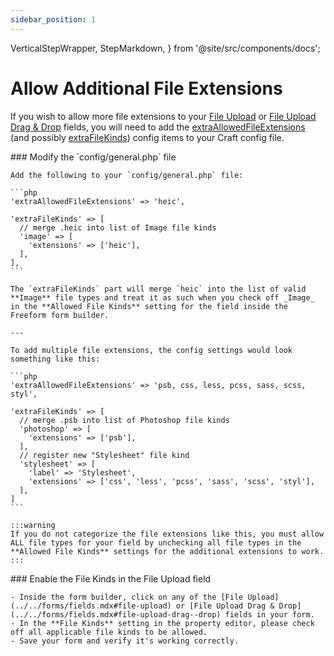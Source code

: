 ```yaml
---
sidebar_position: 1
---
```


  VerticalStepWrapper,
  StepMarkdown,
} from '@site/src/components/docs';

# Allow Additional File Extensions

If you wish to allow more file extensions to your [File Upload](../../forms/fields.mdx#file-upload) or [File Upload Drag & Drop](../../forms/fields.mdx#file-upload-drag--drop) fields, you will need to add the [extraAllowedFileExtensions](https://craftcms.com/docs/5.x/reference/config/general.html#extraallowedfileextensions) (and possibly [extraFileKinds](https://craftcms.com/docs/5.x/reference/config/general.html#extrafilekinds)) config items to your Craft config file.

<VerticalStepWrapper>
  <StepMarkdown>
    ### Modify the `config/general.php` file

    Add the following to your `config/general.php` file:

    ```php
    'extraAllowedFileExtensions' => 'heic',

    'extraFileKinds' => [
      // merge .heic into list of Image file kinds
      'image' => [
        'extensions' => ['heic'],
      ],
    ],
    ```

    The `extraFileKinds` part will merge `heic` into the list of valid **Image** file types and treat it as such when you check off _Image_ in the **Allowed File Kinds** setting for the field inside the Freeform form builder.

    ---

    To add multiple file extensions, the config settings would look something like this:

    ```php
    'extraAllowedFileExtensions' => 'psb, css, less, pcss, sass, scss, styl',

    'extraFileKinds' => [
      // merge .psb into list of Photoshop file kinds
      'photoshop' => [
        'extensions' => ['psb'],
      ],
      // register new "Stylesheet" file kind
      'stylesheet' => [
        'label' => 'Stylesheet',
        'extensions' => ['css', 'less', 'pcss', 'sass', 'scss', 'styl'],
      ],
    ]
    ```

    :::warning
    If you do not categorize the file extensions like this, you must allow ALL file types for your field by unchecking all file types in the **Allowed File Kinds** settings for the additional extensions to work.
    :::
  </StepMarkdown>
  <StepMarkdown>
    ### Enable the File Kinds in the File Upload field

    - Inside the form builder, click on any of the [File Upload](../../forms/fields.mdx#file-upload) or [File Upload Drag & Drop](../../forms/fields.mdx#file-upload-drag--drop) fields in your form.
    - In the **File Kinds** setting in the property editor, please check off all applicable file kinds to be allowed.
    - Save your form and verify it's working correctly.
  </StepMarkdown>
</VerticalStepWrapper>